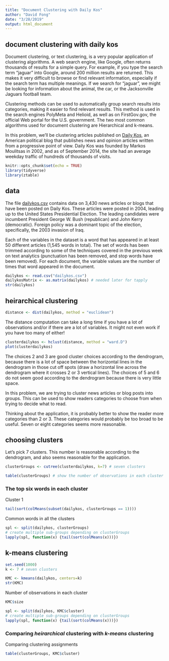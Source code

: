 ```yaml
---
title: "Document Clustering with Daily Kos"
author: "David Fong"
date: "3/28/2019"
output: html_document
---
```


## document clustering with daily kos

Document clustering, or text clustering, is a very popular application of clustering algorithms. A web search engine, like Google, often returns thousands of results for a simple query. For example, if you type the search term "jaguar" into Google, around 200 million results are returned. This makes it very difficult to browse or find relevant information, especially if the search term has multiple meanings. If we search for "jaguar", we might be looking for information about the animal, the car, or the Jacksonville Jaguars football team. 

Clustering methods can be used to automatically group search results into categories, making it easier to find relevant results. This method is used in the search engines PolyMeta and Helioid, as well as on FirstGov.gov, the official Web portal for the U.S. government. The two most common algorithms used for document clustering are Hierarchical and k-means. 

In this problem, we'll be clustering articles published on [Daily Kos](https://www.dailykos.com/), an American political blog that publishes news and opinion articles written from a progressive point of view. Daily Kos was founded by Markos Moulitsas in 2002, and as of September 2014, the site had an average weekday traffic of hundreds of thousands of visits. 

```r
knitr::opts_chunk$set(echo = TRUE)
library(tidyverse)
library(ztable)
```

## data

The file [dailykos.csv](https://prod-edxapp.edx-cdn.org/assets/courseware/v1/f54799ecfe4091a549563fe8e5429d9d/asset-v1:MITx+15.071x+1T2019+type@asset+block/dailykos.csv) contains data on 3,430 news articles or blogs that have been posted on Daily Kos. These articles were posted in 2004, leading up to the United States Presidential Election. The leading candidates were incumbent President George W. Bush (republican) and John Kerry (democratic). Foreign policy was a dominant topic of the election, specifically, the 2003 invasion of Iraq. 

Each of the variables in the dataset is a word that has appeared in at least 50 different articles (1,545 words in total). The set of  words has been trimmed according to some of the techniques covered in the previous week on text analytics (punctuation has been removed, and stop words have been removed). For each document, the variable values are the number of times that word appeared in the document. 

```r
dailykos <- read.csv("dailykos.csv")
dailykosMatrix <- as.matrix(dailykos) # needed later for tapply
str(dailykos)
```

## heirarchical clustering

```r
distance <- dist(dailykos, method = "euclidean")
```

The distance computation can take a long time if you have a lot of observations and/or if there are a lot of variables. It might not even work if you have too many of either!

```r
clusterdailykos <- hclust(distance, method = "ward.D")
plot(clusterdailykos)
```

The choices 2 and 3 are good cluster choices according to the dendrogram, because there is a lot of space between the horizontal lines in the dendrogram in those cut off spots (draw a horizontal line across the dendrogram where it crosses 2 or 3 vertical lines). The choices of 5 and 6 do not seem good according to the dendrogram because there is very little space. 

In this problem, we are trying to cluster news articles or blog posts into groups. This can be used to show readers categories to choose from when trying to decide what to read.

Thinking about the application, it is probably better to show the reader more categories than 2 or 3. These categories would probably be too broad to be useful. Seven or eight categories seems more reasonable.

## choosing clusters

Let's pick 7 clusters. This number is reasonable according to the dendrogram, and also seems reasonable for the application.


```r
clusterGroups <- cutree(clusterdailykos, k=7) # seven clusters

table(clusterGroups) # show the number of observations in each cluster
```

### The top six words in each cluster

Cluster 1

```r
tail(sort(colMeans(subset(dailykos, clusterGroups == 1))))
```

Common words in all the clusters

```r
spl <- split(dailykos, clusterGroups)
# create multiple sub-groups depending on clusterGroups
lapply(spl, function(x) {tail(sort(colMeans(x)))})
```

## k-means clustering

```r
set.seed(1000)
k <- 7 # seven clusters

KMC <- kmeans(dailykos, centers=k)
str(KMC)
```

Number of observations in each cluster

```r
KMC$size
```

```r
spl <- split(dailykos, KMC$cluster)
# create multiple sub-groups depending on clusterGroups
lapply(spl, function(x) {tail(sort(colMeans(x)))})
```

### Comparing *heirarchical* clustering with *k-means* clustering

Comparing clustering assignments

```r
table(clusterGroups, KMC$cluster)
```
